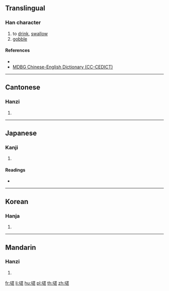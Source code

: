 ==Translingual==

===Han character===
{{Han char|rn=30|rad=口|as=14|sn=17|four=66033|canj=RYWE,RYWF|ids=⿰口遝}}

# to [[drink]], [[swallow]]
# [[gobble]]

====References====
* {{Han ref|kx=0211.290|dkj=04451|dj=0434.230|hdz=10696.150|uh=5683|ud=22147|bh=ECC5|bd=60613}}
* [http://www.mdbg.net/chindict/chindict.php?page=worddict&wdrst=1&wdqb=%E5%9A%83 MDBG Chinese-English Dictionary (CC-CEDICT)]

----

==Cantonese==

===Hanzi===
{{yue-hanzi|jyut=[[daap3]], [[daap6]]|y=daap3, daap6}}

# {{defn|lang=yue|sort=口14}}

----

==Japanese==

===Kanji===
{{ja-kanji|grade=|rs=口14}}

# {{defn|lang=ja|sort=口14}}

====Readings====
* {{ja-readings|on=[[とう]] (tō), [[たい]] (tai), [[て]] (te)|kun=[[すする]] (susuru), [[かまない]] (kamanai)}}

----

==Korean==

===Hanja===
{{ko-hanja|hangeul=탑|rv=tap|mr=t'ap}}

# {{defn|lang=ko|sort=口14}}

----

==Mandarin==

===Hanzi===
{{cmn-hanzi|pin=[[huō]] ([[huo1]]), [[tā]] ([[ta1]])|wg=[[huo1|huo<sup>1</sup>]], [[t'a1|t'a<sup>1</sup>]]}}

# {{defn|lang=cmn|sort=口14}}

[[fr:嚃]]
[[li:嚃]]
[[hu:嚃]]
[[pl:嚃]]
[[th:嚃]]
[[zh:嚃]]